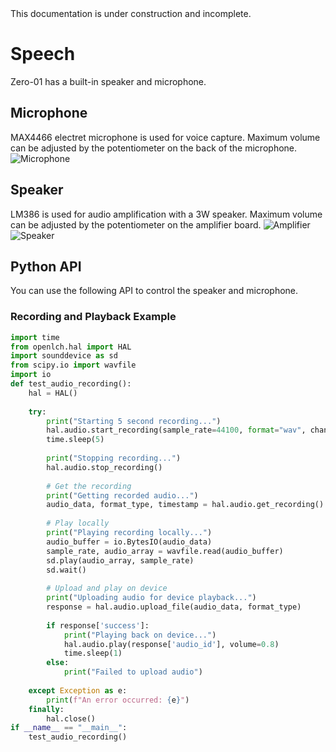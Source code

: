 
<Callout type="warning" emoji="⚠️">
This documentation is under construction and incomplete.
</Callout>

# Speech


Zero-01 has a built-in speaker and microphone.

## Microphone
MAX4466 electret microphone is used for voice capture. Maximum volume can be adjusted by the potentiometer on the back of the microphone.
![Microphone](https://m.media-amazon.com/images/I/71ddRTUapzL._AC_SL1500_.jpg)

## Speaker
LM386 is used for audio amplification with a 3W speaker. Maximum volume can be adjusted by the potentiometer on the amplifier board.
![Amplifier](https://m.media-amazon.com/images/I/61lG9c1yLvL._AC_SL1100_.jpg)
![Speaker](https://m.media-amazon.com/images/I/915nDa-0siL._AC_SL1500_.jpg)

## Python API
You can use the following API to control the speaker and microphone.

### Recording and Playback Example
```python
import time
from openlch.hal import HAL
import sounddevice as sd
from scipy.io import wavfile
import io
def test_audio_recording():
    hal = HAL()
    
    try:
        print("Starting 5 second recording...")
        hal.audio.start_recording(sample_rate=44100, format="wav", channels=1)
        time.sleep(5)
        
        print("Stopping recording...")
        hal.audio.stop_recording()
        
        # Get the recording
        print("Getting recorded audio...")
        audio_data, format_type, timestamp = hal.audio.get_recording()
        
        # Play locally
        print("Playing recording locally...")
        audio_buffer = io.BytesIO(audio_data)
        sample_rate, audio_array = wavfile.read(audio_buffer)
        sd.play(audio_array, sample_rate)
        sd.wait()
        
        # Upload and play on device
        print("Uploading audio for device playback...")
        response = hal.audio.upload_file(audio_data, format_type)
        
        if response['success']:
            print("Playing back on device...")
            hal.audio.play(response['audio_id'], volume=0.8)
            time.sleep(1)
        else:
            print("Failed to upload audio")
            
    except Exception as e:
        print(f"An error occurred: {e}")
    finally:
        hal.close()
if __name__ == "__main__":
    test_audio_recording()
```